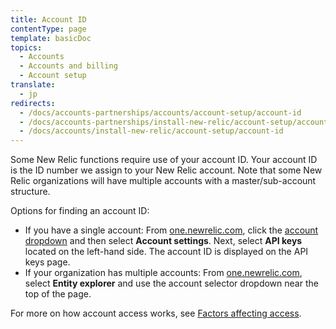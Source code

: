 ```yaml
---
title: Account ID
contentType: page
template: basicDoc
topics:
  - Accounts
  - Accounts and billing
  - Account setup
translate:
  - jp
redirects:
  - /docs/accounts-partnerships/accounts/account-setup/account-id
  - /docs/accounts-partnerships/install-new-relic/account-setup/account-id
  - /docs/accounts/install-new-relic/account-setup/account-id
---
```


Some New Relic functions require use of your account ID. Your account ID is the ID number we assign to your New Relic account. Note that some New Relic organizations will have multiple accounts with a master/sub-account structure.

Options for finding an account ID:

* If you have a single account: From [one.newrelic.com](https://one.newrelic.com), click the [account dropdown](/docs/using-new-relic/welcome-new-relic/get-started/glossary#account-dropdown) and then select **Account settings**. Next, select **API keys** located on the left-hand side. The account ID is displayed on the API keys page.
* If your organization has multiple accounts: From [one.newrelic.com](https://one.newrelic.com), select **Entity explorer** and use the account selector dropdown near the top of the page.

For more on how account access works, see [Factors affecting access](/docs/new-relic-one/use-new-relic-one/core-concepts/cross-account-features-security-new-relic-one).
